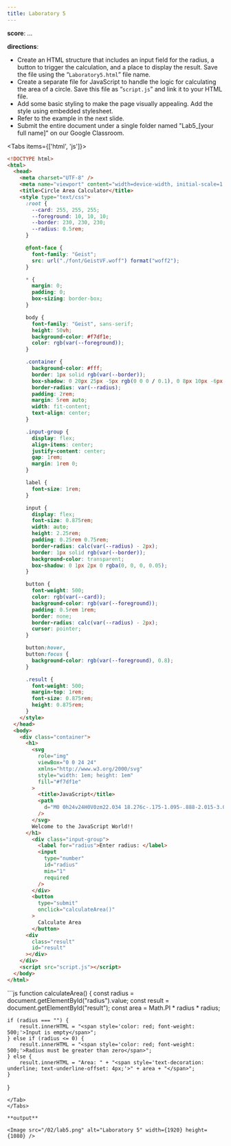 ```yaml
---
title: Laboratory 5
---
```


**score**: ...

**directions**: 

- Create an HTML structure that includes an input field for the radius, a button to trigger the calculation, and a place to display the result. Save the file using the “`Laboratory5.html`” file name.
- Create a separate file for JavaScript to handle the logic for calculating the area of a circle. Save this file as “`script.js`” and link it to your HTML file.
- Add some basic styling to make the page visually appealing. Add the style using embedded stylesheet.
- Refer to the example in the next slide.
- Submit the entire document under a single folder named "Lab5_[your full name]" on our Google Classroom.

<Files className="mt-4">
  <Folder name="Lab5_Cedric_Bryan_M_Angulo" defaultOpen>
    <Folder name="font" defaultOpen>
      <File name="GeistVF.woff" />
    </Folder>
    <File name="Laboratory5.html" />
    <File name="script.js" />
  </Folder>
</Files>

<Tabs items={['html', 'js']}>
<Tab value="html">

```html
<!DOCTYPE html>
<html>
  <head>
    <meta charset="UTF-8" />
    <meta name="viewport" content="width=device-width, initial-scale=1.0" />
    <title>Circle Area Calculator</title>
    <style type="text/css">
      :root {
        --card: 255, 255, 255;
        --foreground: 10, 10, 10;
        --border: 230, 230, 230;
        --radius: 0.5rem;
      }

      @font-face {
        font-family: "Geist";
        src: url("./font/GeistVF.woff") format("woff2");
      }

      * {
        margin: 0;
        padding: 0;
        box-sizing: border-box;
      }

      body {
        font-family: "Geist", sans-serif;
        height: 50vh;
        background-color: #f7df1e;
        color: rgb(var(--foreground));
      }

      .container {
        background-color: #fff;
        border: 1px solid rgb(var(--border));
        box-shadow: 0 20px 25px -5px rgb(0 0 0 / 0.1), 0 8px 10px -6px rgb(0 0 0 / 0.1);
        border-radius: var(--radius);
        padding: 2rem;
        margin: 5rem auto;
        width: fit-content;
        text-align: center;
      }

      .input-group {
        display: flex;
        align-items: center;
        justify-content: center;
        gap: 1rem;
        margin: 1rem 0;
      }

      label {
        font-size: 1rem;
      }

      input {
        display: flex;
        font-size: 0.875rem;
        width: auto;
        height: 2.25rem;
        padding: 0.25rem 0.75rem;
        border-radius: calc(var(--radius) - 2px);
        border: 1px solid rgb(var(--border));
        background-color: transparent;
        box-shadow: 0 1px 2px 0 rgba(0, 0, 0, 0.05);
      }

      button {
        font-weight: 500;
        color: rgb(var(--card));
        background-color: rgb(var(--foreground));
        padding: 0.5rem 1rem;
        border: none;
        border-radius: calc(var(--radius) - 2px);
        cursor: pointer;
      }

      button:hover,
      button:focus {
        background-color: rgb(var(--foreground), 0.8);
      }

      .result {
        font-weight: 500;
        margin-top: 1rem;
        font-size: 0.875rem;
        height: 0.875rem;
      }
    </style>
  </head>
  <body>
    <div class="container">
      <h1>
        <svg
          role="img"
          viewBox="0 0 24 24"
          xmlns="http://www.w3.org/2000/svg"
          style="width: 1em; height: 1em"
          fill="#f7df1e"
        >
          <title>JavaScript</title>
          <path
            d="M0 0h24v24H0V0zm22.034 18.276c-.175-1.095-.888-2.015-3.003-2.873-.736-.345-1.554-.585-1.797-1.14-.091-.33-.105-.51-.046-.705.15-.646.915-.84 1.515-.66.39.12.75.42.976.9 1.034-.676 1.034-.676 1.755-1.125-.27-.42-.404-.601-.586-.78-.63-.705-1.469-1.065-2.834-1.034l-.705.089c-.676.165-1.32.525-1.71 1.005-1.14 1.291-.811 3.541.569 4.471 1.365 1.02 3.361 1.244 3.616 2.205.24 1.17-.87 1.545-1.966 1.41-.811-.18-1.26-.586-1.755-1.336l-1.83 1.051c.21.48.45.689.81 1.109 1.74 1.756 6.09 1.666 6.871-1.004.029-.09.24-.705.074-1.65l.046.067zm-8.983-7.245h-2.248c0 1.938-.009 3.864-.009 5.805 0 1.232.063 2.363-.138 2.711-.33.689-1.18.601-1.566.48-.396-.196-.597-.466-.83-.855-.063-.105-.11-.196-.127-.196l-1.825 1.125c.305.63.75 1.172 1.324 1.517.855.51 2.004.675 3.207.405.783-.226 1.458-.691 1.811-1.411.51-.93.402-2.07.397-3.346.012-2.054 0-4.109 0-6.179l.004-.056z"
          />
        </svg>
        Welcome to the JavaScript World!!
      </h1>
        <div class="input-group">
          <label for="radius">Enter radius: </label>
          <input
            type="number"
            id="radius"
            min="1"
            required
          />
        </div>
        <button
          type="submit"
          onclick="calculateArea()"
        >
          Calculate Area
        </button>
      <div
        class="result"
        id="result"
      ></div>
    </div>
    <script src="script.js"></script>
  </body>
</html>
```
</Tab>
<Tab value="js">
```js
function calculateArea() {
	const radius = document.getElementById("radius").value;
	const result = document.getElementById("result");
	const area = Math.PI * radius * radius;

	if (radius === "") {
		result.innerHTML = "<span style='color: red; font-weight: 500;'>Input is empty</span>";
	} else if (radius <= 0) {
		result.innerHTML = "<span style='color: red; font-weight: 500;'>Radius must be greater than zero</span>";
	} else {
		result.innerHTML = "Area: " + "<span style='text-decoration: underline; text-underline-offset: 4px;'>" + area + "</span>";
	}
}
```
</Tab>
</Tabs>

**output**

<Image src="/02/lab5.png" alt="Laboratory 5" width={1920} height={1080} />
